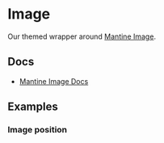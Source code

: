 
<Meta of={ImageStories} />

# Image

Our themed wrapper around [Mantine Image](https://v6.mantine.dev/core/image/).

## Docs

- [Mantine Image Docs](https://v6.mantine.dev/core/image/)

## Examples

<Canvas of={ImageStories.Default} />

### Image position

<Canvas of={ImageStories.BackgroundPosition} />
